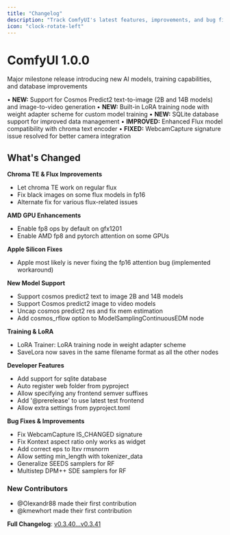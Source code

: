 ```yaml
---
title: "Changelog"
description: "Track ComfyUI's latest features, improvements, and bug fixes"
icon: "clock-rotate-left"
---
```


<Update label="1.0.0" description="December 19, 2024">

# ComfyUI 1.0.0

Major milestone release introducing new AI models, training capabilities, and database improvements

• **NEW:** Support for Cosmos Predict2 text-to-image (2B and 14B models) and image-to-video generation
• **NEW:** Built-in LoRA training node with weight adapter scheme for custom model training
• **NEW:** SQLite database support for improved data management
• **IMPROVED:** Enhanced Flux model compatibility with chroma text encoder
• **FIXED:** WebcamCapture signature issue resolved for better camera integration

</Update>

<Update label="v0.3.41" description="June 17, 2025">

## What's Changed

**Chroma TE & Flux Improvements**
- Let chroma TE work on regular flux
- Fix black images on some flux models in fp16
- Alternate fix for various flux-related issues

**AMD GPU Enhancements**
- Enable fp8 ops by default on gfx1201
- Enable AMD fp8 and pytorch attention on some GPUs

**Apple Silicon Fixes**
- Apple most likely is never fixing the fp16 attention bug (implemented workaround)

**New Model Support**
- Support cosmos predict2 text to image 2B and 14B models
- Support Cosmos predict2 image to video models
- Uncap cosmos predict2 res and fix mem estimation
- Add cosmos_rflow option to ModelSamplingContinuousEDM node

**Training & LoRA**
- LoRA Trainer: LoRA training node in weight adapter scheme
- SaveLora now saves in the same filename format as all the other nodes

**Developer Features**
- Add support for sqlite database
- Auto register web folder from pyproject
- Allow specifying any frontend semver suffixes
- Add '@prerelease' to use latest test frontend
- Allow extra settings from pyproject.toml

**Bug Fixes & Improvements**
- Fix WebcamCapture IS_CHANGED signature
- Fix Kontext aspect ratio only works as widget
- Add correct eps to ltxv rmsnorm
- Allow setting min_length with tokenizer_data
- Generalize SEEDS samplers for RF
- Multistep DPM++ SDE samplers for RF

### New Contributors
- @Olexandr88 made their first contribution
- @kmewhort made their first contribution

**Full Changelog**: [v0.3.40...v0.3.41](https://github.com/comfyanonymous/ComfyUI/compare/v0.3.40...v0.3.41)

</Update>